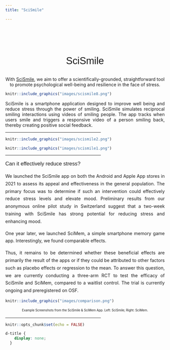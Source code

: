 ```yaml
---
title: "SciSmile"

---
```




<div style="text-align: center; padding-top: 2em; font-size: 2.2em; font-family: 'Alata', sans-serif;">

SciSmile

</div>

<div style="text-align: center; padding-top: 0em; font-size: 1em;">
With <a href="https://mcn.unibas.ch/de/publications/mobile-apps/scimem/">SciSmile</a>, we aim to offer a scientifically-grounded, straightforward tool to promote psychological well-being and resilience in the face of stress.
<br>
</div>


```r
knitr::include_graphics("images/scismile8.png")

```


<div style="text-align: justify;font-size: 1em;">

SciSmile is a smartphone application designed to improve well being and reduce stress through the power of smiling. SciSmile simulates reciprocal smiling interactions using videos of smiling people. The app tracks when users smile and triggers a responsive video of a person smiling back, thereby creating positive social feedback. 
</div>

<hr style="width:60%;">
```r
knitr::include_graphics("images/scismile2.png")

```




```r
knitr::include_graphics("images/scismile1.png")

```



<hr style="width:60%;">

<div style="text-align: left; padding-top: 0em; font-size: 1.2em; font-family: 'Alata', sans-serif;">
Can it effectively reduce stress?

</div>

<div style="text-align: justify; font-size: 1em; line-height: 1.7;">


We launched the SciSmile app on both the Android and Apple App stores in 2021 to assess its appeal and effectiveness in the general population. The primary focus was to determine if such an intervention could effectively reduce stress levels and elevate mood. Preliminary results from our anonymous online pilot study in Switzerland suggest that a two-week training with SciSmile has strong potential for reducing stress and enhancing mood.

One year later, we launched SciMem, a simple smartphone memory game app. Interestingly, we found comparable effects.

Thus, it remains to be determined whether these beneficial effects are primarily the result of the apps or if they could be attributed to other factors such as placebo effects or regression to the mean. To answer this question, we are currently conducting a three-arm RCT to test the efficacy of SciSmile and SciMem, compared to a waitlist control. The trial is currently ongoing and preregistered on OSF. 
</div>

```r
knitr::include_graphics("images/comparison.png")

```

 <div style="text-align: center;font-size: .7em; line-height: 1.7; ">
Example Screenshots from the SciSmile & SciMem App. Left: SciSmile; Right: SciMem.
</div>

<hr style="width:60%;">

	             


```r
knitr::opts_chunk$set(echo = FALSE)
```

```css
d-title {
    display: none;
  }
```

